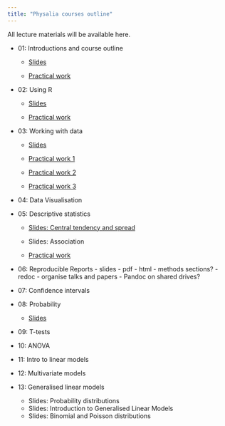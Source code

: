 ```yaml
---
title: "Physalia courses outline"
---
```


All lecture materials will be available here.

- 01: Introductions and course outline
    - [Slides](slides/Intro_01.html)

    - [Practical work](https://ueabio.github.io/data-sci-v1/introduction-to-r-and-rstudio.html)

- 02: Using R
    - [Slides](slides/Intro_02.html)
    
    - [Practical work](https://ueabio.github.io/data-sci-v1/basic-programming.html)

- 03: Working with data
    - [Slides](slides/Data_wrangling_03.html)

    - [Practical work 1](https://ueabio.github.io/data-sci-v1/loading-data.html)
    - [Practical work 2](https://ueabio.github.io/data-sci-v1/data-wrangling-part-one.html)
    - [Practical work 3](https://ueabio.github.io/data-sci-v1/data-wrangling-part-two.html)
    
- 04: Data Visualisation


- 05: Descriptive statistics
    - [Slides: Central tendency and spread](slides/Descriptive_statistics_05.html)
    - Slides: Association

    - [Practical work](https://ueabio.github.io/data-sci-v1/data-insights-part-one.html)

- 06: Reproducible Reports
      - slides
      - pdf
      - html
      - methods sections?
      - redoc 
      - organise talks and papers
      - Pandoc on shared drives?

- 07: Confidence intervals

- 08: Probability
    - [Slides](slides/Probability.html)

- 09: T-tests

- 10: ANOVA

- 11: Intro to linear models

- 12: Multivariate models

- 13: Generalised linear models

  - Slides: Probability distributions
  - Slides: Introduction to Generalised Linear Models
  - Slides: Binomial and Poisson distributions




    
